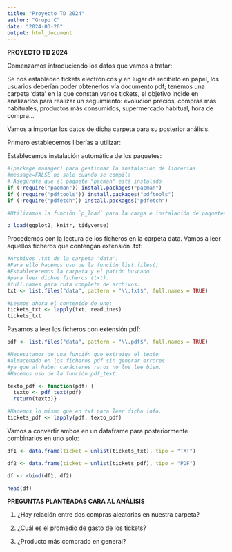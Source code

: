```yaml
---
title: "Proyecto TD 2024"
author: "Grupo C"
date: "2024-03-26"
output: html_document
---
```


**PROYECTO TD 2024**

Comenzamos introduciendo los datos que vamos a tratar:

Se nos establecen tickets electrónicos y en lugar de recibirlo en papel, los usuarios deberían poder obtenerlos vía documento pdf; tenemos una carpeta 'data'
en la que constan varios tickets, el objetivo incide en analizarlos para realizar un seguimiento: evolución precios, compras más habituales, productos más consumidos, supermercado habitual, hora de compra...

Vamos a importar los datos de dicha carpeta para su posterior análisis.

Primero establecemos liberías a utilizar:

Establecemos instalación automática de los paquetes:

```r
#(package manager) para gestionar la instalación de librerías. 
#message=FALSE no sale cuando se compila
# Asegúrate que el paquete "pacman" está instalado
if (!require("pacman")) install.packages("pacman")
if (!require("pdftools")) install.packages("pdftools") 
if (!require("pdfetch")) install.packages("pdfetch")

#Utilizamos la función `p_load` para la carga e instalación de paquetes

```

```r
p_load(ggplot2, knitr, tidyverse)
```

Procedemos con la lectura de los ficheros en la carpeta data.
Vamos a leer aquellos ficheros que contengan extensión .txt:

```r
#Archivos .txt de la carpeta 'data':
#Para ello hacemos uso de la función list.files()
#Estableceremos la carpeta y el patrón buscado
#para leer dichos ficheros (txt):
#full.names para ruta completa de archivos.
txt <- list.files("data", pattern = "\\.txt$", full.names = TRUE)

#Leemos ahora el contenido de uno:
tickets_txt <- lapply(txt, readLines)
tickets_txt
```
Pasamos a leer los ficheros con extensión pdf:

```r
pdf <- list.files("data", pattern = "\\.pdf$", full.names = TRUE)

#Necesitamos de una función que extraiga el texto
#almacenado en los ficheros pdf sin generar errores
#ya que al haber carácteres raros no los lee bien.
#Hacemos uso de la función pdf_text:

texto_pdf <- function(pdf) {
  texto <- pdf_text(pdf)
  return(texto)} 

#Hacemos lo mismo que en txt para leer dicha info.
tickets_pdf <- lapply(pdf, texto_pdf)
```

Vamos a convertir ambos en un dataframe para posteriormente combinarlos en uno solo:

```r
df1 <- data.frame(ticket = unlist(tickets_txt), tipo = "TXT")

df2 <- data.frame(ticket = unlist(tickets_pdf), tipo = "PDF")

df <- rbind(df1, df2)

head(df)
```






**PREGUNTAS PLANTEADAS CARA AL ANÁLISIS**

1. ¿Hay relación entre dos compras aleatorias en nuestra carpeta?

2. ¿Cuál es el promedio de gasto de los tickets?

3. ¿Producto más comprado en general?